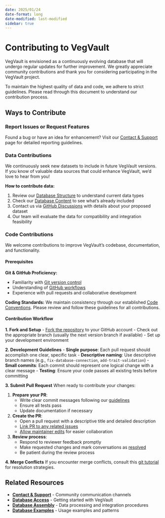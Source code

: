 ```yaml
---
date: 2025/01/24
date-format: long
date-modified: last-modified
sidebar: true
---
```


# Contributing to VegVault

[VegVault]{.text-background-black .text-color-white .text-bold} is envisioned as a continuously evolving [database]{.text-background-brownDark .text-color-white .text-bold} that will undergo regular updates for further improvement. We greatly appreciate [community contributions]{.text-background-brownLight .text-color-white .text-bold} and thank you for considering participating in the [VegVault]{.text-background-black .text-color-white .text-bold} project.

To maintain the highest quality of data and code, we adhere to strict guidelines. Please read through this document to understand our contribution process.

## Ways to Contribute

### Report Issues or Request Features
Found a bug or have an idea for enhancement? Visit our [Contact & Support](/website/contact.qmd#report-issues--bugs) page for detailed reporting guidelines.

### Data Contributions

We continuously seek new [datasets]{.text-background-brownDark .text-color-white .text-bold} to include in future [VegVault]{.text-background-black .text-color-white .text-bold} versions. If you know of valuable data sources that could enhance [VegVault]{.text-background-black .text-color-white .text-bold}, we'd love to hear from you!

**How to contribute data:**

1. Review our [Database Structure](/website/database_structure.qmd) to understand current data types
2. Check our [Database Content](/website/database_content.qmd) to see what's already included
3. Contact us via [GitHub Discussions](https://github.com/OndrejMottl/VegVault/discussions) with details about your proposed dataset
4. Our team will evaluate the data for compatibility and integration feasibility

### Code Contributions

We welcome contributions to improve [VegVault]{.text-background-black .text-color-white .text-bold}'s [codebase]{.text-background-brownLight .text-color-white .text-bold}, documentation, and functionality.

#### Prerequisites

**Git & GitHub Proficiency:**

- Familiarity with [Git version control](https://git-scm.com/)
- Understanding of [GitHub workflows](https://help.github.com/categories/bootcamp/)
- Experience with pull requests and collaborative development

**Coding Standards:**
We maintain consistency through our established [Code Conventions](https://ondrejmottl.github.io/collaboration/code_convention.html#coding-style). Please review and follow these guidelines for all contributions.

#### Contribution Workflow

**1. Fork and Setup**
- [Fork the repository](https://docs.github.com/en/get-started/quickstart/fork-a-repo#fork-an-example-repository) to your GitHub account
- Check out the appropriate branch (usually the next version branch if available)
- Set up your development environment

**2. Development Guidelines**
- **Single purpose**: Each pull request should accomplish one clear, specific task
- **Descriptive naming**: Use descriptive branch names (e.g., `fix-database-connection`, `add-trait-validation`)
- **Small commits**: Each commit should represent one logical change with a clear message
- **Testing**: Ensure your code passes all existing tests before committing

**3. Submit Pull Request**
When ready to contribute your changes:

1. **Prepare your PR**: 
   - Write clear commit messages following our [guidelines](https://github.com/atom/atom/blob/master/CONTRIBUTING.md#git-commit-messages)
   - Ensure all tests pass
   - Update documentation if necessary

2. **Create the PR**:
   - Open a pull request with a descriptive title and detailed description
   - [Link PR to any related issues](https://docs.github.com/en/issues/tracking-your-work-with-issues/linking-a-pull-request-to-an-issue)
   - [Allow maintainer edits](https://docs.github.com/en/pull-requests/collaborating-with-pull-requests/working-with-forks/allowing-changes-to-a-pull-request-branch-created-from-a-fork) for easier collaboration

3. **Review process**:
   - Respond to reviewer feedback promptly
   - Make requested changes and mark conversations as [resolved](https://docs.github.com/en/pull-requests/collaborating-with-pull-requests/reviewing-changes-in-pull-requests/commenting-on-a-pull-request#resolving-conversations)
   - Be patient during the review process

**4. Merge Conflicts**
If you encounter merge conflicts, consult this [git tutorial](https://lab.github.com/githubtraining/managing-merge-conflicts) for resolution strategies.

## Related Resources

- **[Contact & Support](/website/contact.qmd)** - Community communication channels
- **[Database Access](/website/database_access.qmd)** - Getting started with VegVault
- **[Database Assembly](/website/database_assembly.qmd)** - Data processing and integration procedures
- **[Database Examples](/website/database_examples.qmd)** - Usage examples and patterns
